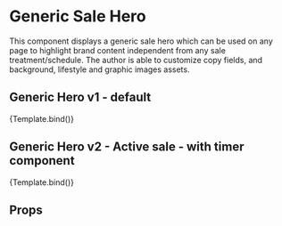 


<Meta title='Modules/Generic Sale Hero' component={GenericSaleHero} />

# Generic Sale Hero

This component displays a generic sale hero which can be used on any page to highlight brand content independent from any sale treatment/schedule. The author is able to customize copy fields, and background, lifestyle and graphic images assets.

## Generic Hero v1 - default

<Canvas>
  <Story
    name='Generic Sale Hero'
    args={{
      heading: "Don't Miss Out On Our Sleep Sales!",
      subcopy: "Try Endy at home for 100 nights with our risk-free trial, See what other Canadians are saying.",
      backgroundImage: {
        mobileImage: {
          asset: {
            _ref: 'image-dfc5a3c61e9ada02f285c684947674359446f18c-3840x1190-jpg'
          }
        },
        tabletImage: {
          asset: {
            _ref: 'image-dfc5a3c61e9ada02f285c684947674359446f18c-3840x1190-jpg'
          }
        },
        desktopImage: {
          asset: {
            _ref: 'image-dfc5a3c61e9ada02f285c684947674359446f18c-3840x1190-jpg'
          }
        }
      },
    }}
  >
    {Template.bind()}
  </Story>
</Canvas>

## Generic Hero v2 - Active sale - with timer component

<Canvas>
  <Story
    name='Generic Hero - v2'
    args={{
      heading: 'Endy Mattress Reviews',
      countdownHeader :'Timer ends soon',
      showCountdownTimer: true,
      heading: "Don't Wait",
      sales: {
        endDate: '2023-06-09'
      },
      locale: 'en',
      subcopy:
        'Don’t just take our word for it! See what other Canadians are saying.',
      backgroundImage: {
        mobileImage: {
          asset: {
            _ref: 'image-dfc5a3c61e9ada02f285c684947674359446f18c-3840x1190-jpg'
          }
        },
        tabletImage: {
          asset: {
            _ref: 'image-dfc5a3c61e9ada02f285c684947674359446f18c-3840x1190-jpg'
          }
        },
        desktopImage: {
          asset: {
            _ref: 'image-dfc5a3c61e9ada02f285c684947674359446f18c-3840x1190-jpg'
          }
        }
      }
    }}
  >
    {Template.bind()}
  </Story>
</Canvas>

## Props

<ArgsTable of={GenericSaleHero} />
